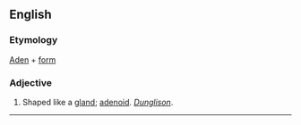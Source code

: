 ==English==

===Etymology===
[[Aden]] + [[form]]

===Adjective===
#Shaped like a [[gland]]; [[adenoid]]. ''[[Dunglison]]''.


----
{{webster}}